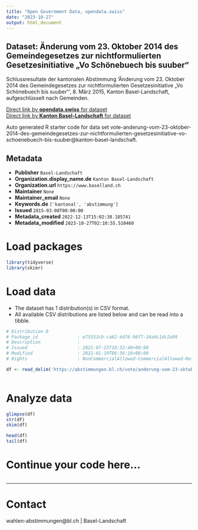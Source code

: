 ```yaml
---
title: "Open Government Data, opendata.swiss"
date: "2023-10-27"
output: html_document
---
```


## Dataset: Änderung vom 23. Oktober 2014 des Gemeindegesetzes zur nichtformulierten Gesetzesinitiative „Vo Schönebuech bis suuber“

Schlussresultate der kantonalen Abstimmung 'Änderung vom 23. Oktober 2014 des Gemeindegesetzes zur nichtformulierten Gesetzesinitiative „Vo Schönebuech bis suuber“', 8. März 2015, Kanton Basel-Landschaft, aufgeschlüsselt nach Gemeinden.

[Direct link by **opendata.swiss** for dataset](https://opendata.swiss/de/dataset/anderung-vom-23-oktober-2014-des-gemeindegesetzes-zur-nichtformulierten-gesetzesinitiative-vo-s)<br>
[Direct link by **Kanton Basel-Landschaft** for dataset](https://abstimmungen.bl.ch/vote/anderung-vom-23-oktober-2014-des-gemeindegesetzes-zur-nichtformulierten-gesetzesinitiative-vo-schoenebuech-bis-suuber/data)

Auto generated R starter code for data set vote-anderung-vom-23-oktober-2014-des-gemeindegesetzes-zur-nichtformulierten-gesetzesinitiative-vo-schoenebuech-bis-suuber@kanton-basel-landschaft.

## Metadata

- **Publisher** `Basel-Landschaft`
- **Organization.display_name.de** `Kanton Basel-Landschaft`
- **Organization.url** `https://www.baselland.ch`
- **Maintainer** `None`
- **Maintainer_email** `None`
- **Keywords.de** `['kantonal', 'abstimmung']`
- **Issued** `2015-03-08T00:00:00`
- **Metadata_created** `2022-12-13T15:02:38.185741`
- **Metadata_modified** `2023-10-27T02:10:55.510460`


# Load packages

```r

library(tidyverse)
library(skimr)

```

# Load data

-   The dataset has 1 distribution(s) in CSV format.
-   All available CSV distributions are listed below and can be read into a tibble.

```r

# Distribution 0
# Package_id               : e75532cb-ca62-4d76-96f7-34a0c1dc2a99
# Description              : 
# Issued                   : 2021-07-23T18:32:48+00:00
# Modified                 : 2022-01-19T06:36:16+00:00
# Rights                   : NonCommercialAllowed-CommercialAllowed-ReferenceRequired

df <- read_delim('https://abstimmungen.bl.ch/vote/anderung-vom-23-oktober-2014-des-gemeindegesetzes-zur-nichtformulierten-gesetzesinitiative-vo-schoenebuech-bis-suuber/data-csv')



```

# Analyze data

```r

glimpse(df)
str(df)
skim(df)

head(df)
tail(df)

```

# Continue your code here...

```r

```

------------------------------------------------------------------------

# Contact

wahlen-abstimmungen@bl.ch | Basel-Landschaft
